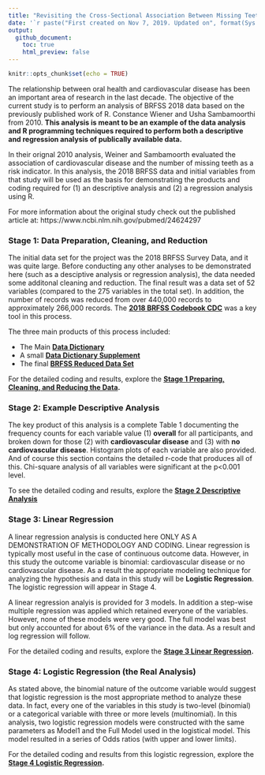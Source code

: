 ---
title: "Revisiting the Cross-Sectional Association Between Missing Teeth and Cardiovascular Disease: BRFSS 2018"
date: '`r paste("First created on Nov 7, 2019. Updated on", format(Sys.Date(),"%b %d, %Y"))`'
output: 
  github_document:
    toc: true
    html_preview: false
---

```{r setup, include=FALSE}
knitr::opts_chunk$set(echo = TRUE)
```

The relationship between oral health and cardiovascular disease has been an important area of research in the last decade. The objective of the current study is to perform an analysis of BRFSS 2018 data based on the previously published work of R. Constance Wiener and Usha Sambamoorthi from 2010. **This analysis is meant to be an example of the data analysis and R programming techniques required to perform both a descriptive and regression analysis of publically available data.**

In their orignal 2010 analysis, Weiner and Sambamoorth evaluated the association of cardiovascular disease and the number of missing teeth as a risk indicator. In this analysis, the 2018 BRFSS data and initial variables from that study will be used as the basis for demonstrating the products and coding required for (1) an descriptive analysis and (2) a regression analysis using R.

For more information about the original study check out the published article at: https://www.ncbi.nlm.nih.gov/pubmed/24624297

### Stage 1: Data Preparation, Cleaning, and Reduction

The initial data set for the project was the 2018 BRFSS Survey Data, and it was quite large. Before conducting any other analyses to be demonstrated here (such as a desciptive analysis or regression analysis), the data needed some additonal cleaning and reduction. The final result was a data set of 52 variables (compared to the 275 variables in the total set). In addition, the number of records was reduced from over 440,000 records to approximately 266,000 records. The **[2018 BRFSS Codebook CDC](https://www.cdc.gov/brfss/annual_data/2018/pdf/codebook18_llcp-v2-508.pdf)** was a key tool in this process.

The three main products of this process included:

- The Main **[Data Dictionary](output/Data_Dictionary.xlsx)**
- A small **[Data Dictionary Supplement](output/data_dictionary.txt)**
- The final **[BRFSS Reduced Data Set](output/BRFSS.csv)**

For the detailed coding and results, explore the **[Stage 1 Preparing, Cleaning, and Reducing the Data](preparing-the-data.html).**

### Stage 2: Example Descriptive Analysis

The key product of this analysis is a complete Table 1 documenting the frequency counts for each variable value (1) **overall** for all participants, and broken down for those (2) with **cardiovascular disease** and (3) with **no cardiovascular disease**. Histogram plots of each variable are also provided. And of course this section contains the detailed r-code that produces all of this. Chi-square analysis of all variables were significant at the p<0.001 level.

To see the detailed coding and results, explore the **[Stage 2 Descriptive Analysis](descriptive-analysis.html)**

### Stage 3: Linear Regression

A linear regression analysis is conducted here ONLY AS A DEMONSTRATION OF METHODOLOGY AND CODING. Linear regression is typically most useful in the case of continuous outcome data. However, in this study the outcome variable is binomial: cardiovascular disease or no cardiovascular disease. As a result the appropriate modeling technique for analyzing the hypothesis and data in this study will be **Logistic Regression**. The logistic regression will appear in Stage 4.

A linear regression analyis is provided for 3 models. In addition a step-wise multiple regression was applied which retained everyone of the variables. However, none of these models were very good. The full model was best but only accounted for about 6% of the variance in the data. As a result and log regression will follow.

For the detailed coding and results, explore the **[Stage 3 Linear Regression](linear-regression.html).**

### Stage 4: Logistic Regression (the Real Analysis)

As stated above, the binomial nature of the outcome variable would suggest that logistic regression is the most appropriate method to analyze these data. In fact, every one of the variables in this study is two-level (binomial) or a categorical variable with three or more levels (multinomial). In this analysis, two logistic regression models were constructed with the same parameters as Model1 and the Full Model used in the logistical model. This model resulted in a series of Odds ratios (with upper and lower limits).

For the detailed coding and results from this logistic regression, explore the **[Stage 4 Logistic Regression](logistic-regression.html).**